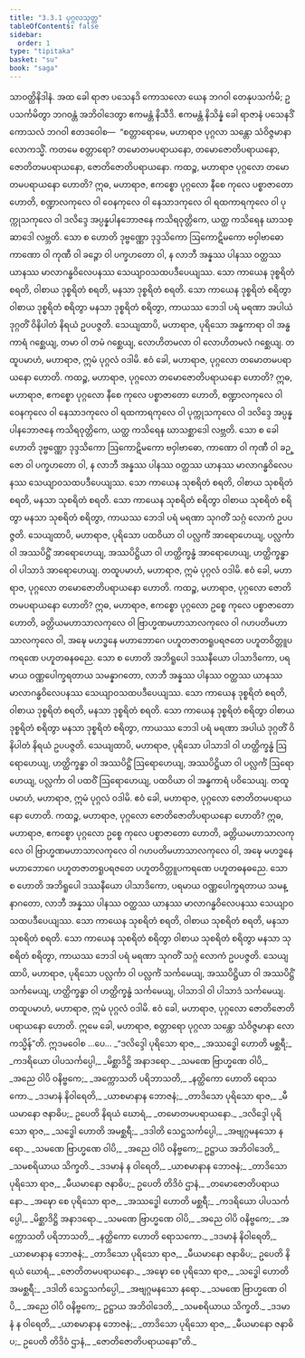 ```yaml
---
title: "3.3.1 ပုဂ္ဂလသုတ္တ"
tableOfContents: false
sidebar:
  order: 1
type: "tipitaka"
basket: "su"
book: "saga"
---
```



<DynamicBreadcrumb />

<Division number="132" book="saga">

<Paragraph number="717" book="saga">
သာဝတ္ထိနိဒါနံ. အထ ခေါ ရာဇာ ပသေနဒိ ကောသလော ယေန ဘဂဝါ တေနုပသင်္ကမိ; ဥပသင်္ကမိတွာ ဘဂဝန္တံ အဘိဝါဒေတွာ ဧကမန္တံ နိသီဒိ. ဧကမန္တံ နိသိန္နံ ခေါ ရာဇာနံ ပသေနဒိံ ကောသလံ ဘဂဝါ ဧတဒဝေါစ—  “စတ္တာရောမေ, မဟာရာဇ ပုဂ္ဂလာ သန္တော သံဝိဇ္ဇမာနာ လောကသ္မိံ. ကတမေ စတ္တာရော? တမောတမပရာယနော, တမောဇောတိပရာယနော, ဇောတိတမပရာယနော, ဇောတိဇောတိပရာယနော.
</Paragraph>

<Paragraph number="718" book="saga">
ကထဉ္စ, မဟာရာဇ ပုဂ္ဂလော တမောတမပရာယနော ဟောတိ? ဣဓ, မဟာရာဇ, ဧကစ္စော ပုဂ္ဂလော နီစေ ကုလေ ပစ္စာဇာတော ဟောတိ, စဏ္ဍာလကုလေ ဝါ ဝေနကုလေ ဝါ နေသာဒကုလေ ဝါ ရထကာရကုလေ ဝါ ပုက္ကုသကုလေ ဝါ ဒလိဒ္ဒေ အပ္ပန္နပါနဘောဇနေ ကသိရဝုတ္တိကေ, ယတ္ထ ကသိရေန ဃာသစ္ဆာဒေါ လဗ္ဘတိ. သော စ ဟောတိ ဒုဗ္ဗဏ္ဏော ဒုဒ္ဒသိကော ဩကောဋိမကော ဗဝှါဗာဓော ကာဏော ဝါ ကုဏီ ဝါ ခဉ္ဇော ဝါ ပက္ခဟတော ဝါ, န လာဘီ အန္နဿ ပါနဿ ဝတ္ထဿ ယာနဿ မာလာဂန္ဓဝိလေပနဿ သေယျာဝသထပဒီပေယျဿ. သော ကာယေန ဒုစ္စရိတံ စရတိ, ဝါစာယ ဒုစ္စရိတံ စရတိ, မနသာ ဒုစ္စရိတံ စရတိ. သော ကာယေန ဒုစ္စရိတံ စရိတွာ ဝါစာယ ဒုစ္စရိတံ စရိတွာ မနသာ ဒုစ္စရိတံ စရိတွာ, ကာယဿ ဘေဒါ ပရံ မရဏာ အပါယံ ဒုဂ္ဂတိံ ဝိနိပါတံ နိရယံ ဥပပဇ္ဇတိ.
</Paragraph>

<Paragraph number="719" book="saga">
သေယျထာပိ, မဟာရာဇ, ပုရိသော အန္ဓကာရာ ဝါ အန္ဓကာရံ ဂစ္ဆေယျ, တမာ ဝါ တမံ ဂစ္ဆေယျ, လောဟိတမလာ ဝါ လောဟိတမလံ ဂစ္ဆေယျ. တထူပမာဟံ, မဟာရာဇ, ဣမံ ပုဂ္ဂလံ ဝဒါမိ. ဧဝံ ခေါ, မဟာရာဇ, ပုဂ္ဂလော တမောတမပရာယနော ဟောတိ.
</Paragraph>

<Paragraph number="720" book="saga">
ကထဉ္စ, မဟာရာဇ, ပုဂ္ဂလော တမောဇောတိပရာယနော ဟောတိ? ဣဓ, မဟာရာဇ, ဧကစ္စော ပုဂ္ဂလော နီစေ ကုလေ ပစ္စာဇာတော ဟောတိ, စဏ္ဍာလကုလေ ဝါ ဝေနကုလေ ဝါ နေသာဒကုလေ ဝါ ရထကာရကုလေ ဝါ ပုက္ကုသကုလေ ဝါ ဒလိဒ္ဒေ အပ္ပန္နပါနဘောဇနေ ကသိရဝုတ္တိကေ, ယတ္ထ ကသိရေန ဃာသစ္ဆာဒေါ လဗ္ဘတိ. သော စ ခေါ ဟောတိ ဒုဗ္ဗဏ္ဏော ဒုဒ္ဒသိကော ဩကောဋိမကော ဗဝှါဗာဓော, ကာဏော ဝါ ကုဏီ ဝါ ခဉ္ဇော ဝါ ပက္ခဟတော ဝါ, န လာဘီ အန္နဿ ပါနဿ ဝတ္ထဿ ယာနဿ မာလာဂန္ဓဝိလေပနဿ သေယျာဝသထပဒီပေယျဿ. သော ကာယေန သုစရိတံ စရတိ, ဝါစာယ သုစရိတံ စရတိ, မနသာ သုစရိတံ စရတိ. သော ကာယေန သုစရိတံ စရိတွာ ဝါစာယ သုစရိတံ စရိတွာ မနသာ သုစရိတံ စရိတွာ, ကာယဿ ဘေဒါ ပရံ မရဏာ သုဂတိံ သဂ္ဂံ လောကံ ဥပပဇ္ဇတိ.
</Paragraph>

<Paragraph number="721" book="saga">
သေယျထာပိ, မဟာရာဇ, ပုရိသော ပထဝိယာ ဝါ ပလ္လင်္ကံ အာရောဟေယျ, ပလ္လင်္ကာ ဝါ အဿပိဋ္ဌိံ အာရောဟေယျ, အဿပိဋ္ဌိယာ ဝါ ဟတ္ထိက္ခန္ဓံ အာရောဟေယျ, ဟတ္ထိက္ခန္ဓာ ဝါ ပါသာဒံ အာရောဟေယျ. တထူပမာဟံ, မဟာရာဇ, ဣမံ ပုဂ္ဂလံ ဝဒါမိ. ဧဝံ ခေါ, မဟာရာဇ, ပုဂ္ဂလော တမောဇောတိပရာယနော ဟောတိ.
</Paragraph>

<Paragraph number="722" book="saga">
ကထဉ္စ, မဟာရာဇ, ပုဂ္ဂလော ဇောတိတမပရာယနော ဟောတိ? ဣဓ, မဟာရာဇ, ဧကစ္စော ပုဂ္ဂလော ဥစ္စေ ကုလေ ပစ္စာဇာတော ဟောတိ, ခတ္တိယမဟာသာလကုလေ ဝါ ဗြာဟ္မဏမဟာသာလကုလေ ဝါ ဂဟပတိမဟာသာလကုလေ ဝါ, အဍ္ဎေ မဟဒ္ဓနေ မဟာဘောဂေ ပဟူတဇာတရူပရဇတေ ပဟူတဝိတ္တူပကရဏေ ပဟူတဓနဓညေ. သော စ ဟောတိ အဘိရူပေါ ဒဿနီယော ပါသာဒိကော, ပရမာယ ဝဏ္ဏပေါက္ခရတာယ သမန္နာဂတော, လာဘီ အန္နဿ ပါနဿ ဝတ္ထဿ ယာနဿ မာလာဂန္ဓဝိလေပနဿ သေယျာဝသထပဒီပေယျဿ. သော ကာယေန ဒုစ္စရိတံ စရတိ, ဝါစာယ ဒုစ္စရိတံ စရတိ, မနသာ ဒုစ္စရိတံ စရတိ. သော ကာယေန ဒုစ္စရိတံ စရိတွာ ဝါစာယ ဒုစ္စရိတံ စရိတွာ မနသာ ဒုစ္စရိတံ စရိတွာ, ကာယဿ ဘေဒါ ပရံ မရဏာ အပါယံ ဒုဂ္ဂတိံ ဝိနိပါတံ နိရယံ ဥပပဇ္ဇတိ.
</Paragraph>

<Paragraph number="723" book="saga">
သေယျထာပိ, မဟာရာဇ, ပုရိသော ပါသာဒါ ဝါ ဟတ္ထိက္ခန္ဓံ ဩရောဟေယျ, ဟတ္ထိက္ခန္ဓာ ဝါ အဿပိဋ္ဌိံ ဩရောဟေယျ, အဿပိဋ္ဌိယာ ဝါ ပလ္လင်္ကံ ဩရောဟေယျ, ပလ္လင်္ကာ ဝါ ပထဝိံ ဩရောဟေယျ, ပထဝိယာ ဝါ အန္ဓကာရံ ပဝိသေယျ. တထူပမာဟံ, မဟာရာဇ, ဣမံ ပုဂ္ဂလံ ဝဒါမိ. ဧဝံ ခေါ, မဟာရာဇ, ပုဂ္ဂလော ဇောတိတမပရာယနော ဟောတိ.
</Paragraph>

<Paragraph number="724" book="saga">
ကထဉ္စ, မဟာရာဇ, ပုဂ္ဂလော ဇောတိဇောတိပရာယနော ဟောတိ? ဣဓ, မဟာရာဇ, ဧကစ္စော ပုဂ္ဂလော ဥစ္စေ ကုလေ ပစ္စာဇာတော ဟောတိ, ခတ္တိယမဟာသာလကုလေ ဝါ ဗြာဟ္မဏမဟာသာလကုလေ ဝါ ဂဟပတိမဟာသာလကုလေ ဝါ, အဍ္ဎေ မဟဒ္ဓနေ မဟာဘောဂေ ပဟူတဇာတရူပရဇတေ ပဟူတဝိတ္တူပကရဏေ ပဟူတဓနဓညေ. သော စ ဟောတိ အဘိရူပေါ ဒဿနီယော ပါသာဒိကော, ပရမာယ ဝဏ္ဏပေါက္ခရတာယ သမန္နာဂတော, လာဘီ အန္နဿ ပါနဿ ဝတ္ထဿ ယာနဿ မာလာဂန္ဓဝိလေပနဿ သေယျာဝသထပဒီပေယျဿ. သော ကာယေန သုစရိတံ စရတိ, ဝါစာယ သုစရိတံ စရတိ, မနသာ သုစရိတံ စရတိ. သော ကာယေန သုစရိတံ စရိတွာ ဝါစာယ သုစရိတံ စရိတွာ မနသာ သုစရိတံ စရိတွာ, ကာယဿ ဘေဒါ ပရံ မရဏာ သုဂတိံ သဂ္ဂံ လောကံ ဥပပဇ္ဇတိ.
</Paragraph>

<Paragraph number="725" book="saga">
သေယျထာပိ, မဟာရာဇ, ပုရိသော ပလ္လင်္ကာ ဝါ ပလ္လင်္ကံ သင်္ကမေယျ, အဿပိဋ္ဌိယာ ဝါ အဿပိဋ္ဌိံ သင်္ကမေယျ, ဟတ္ထိက္ခန္ဓာ ဝါ ဟတ္ထိက္ခန္ဓံ သင်္ကမေယျ, ပါသာဒါ ဝါ ပါသာဒံ သင်္ကမေယျ. တထူပမာဟံ, မဟာရာဇ, ဣမံ ပုဂ္ဂလံ ဝဒါမိ. ဧဝံ ခေါ, မဟာရာဇ, ပုဂ္ဂလော ဇောတိဇောတိပရာယနော ဟောတိ. ဣမေ ခေါ, မဟာရာဇ, စတ္တာရော ပုဂ္ဂလာ သန္တော သံဝိဇ္ဇမာနာ လောကသ္မိန်”တိ. ဣဒမဝေါစ …ပေ…
</Paragraph>

<Paragraph number="726" type="verses" book="saga">
_“ဒလိဒ္ဒေါ ပုရိသော ရာဇ,_  
_အဿဒ္ဓေါ ဟောတိ မစ္ဆရီ;_  
_ကဒရိယော ပါပသင်္ကပ္ပေါ,_  
_မိစ္ဆာဒိဋ္ဌိ အနာဒရော._  

</Paragraph>

<Paragraph number="727" type="verses" book="saga">
_သမဏေ ဗြာဟ္မဏေ ဝါပိ,_  
_အညေ ဝါပိ ဝနိဗ္ဗကေ;_  
_အက္ကောသတိ ပရိဘာသတိ,_  
_နတ္ထိကော ဟောတိ ရောသကော._  

</Paragraph>

<Paragraph number="728" type="verses" book="saga">
_ဒဒမာနံ နိဝါရေတိ,_  
_ယာစမာနာန ဘောဇနံ;_  
_တာဒိသော ပုရိသော ရာဇ,_  
_မီယမာနော ဇနာဓိပ;_  
ဥပေတိ နိရယံ ဃောရံ,_  
_တမောတမပရာယနော._  

</Paragraph>

<Paragraph number="729" type="verses" book="saga">
_ဒလိဒ္ဒေါ ပုရိသော ရာဇ,_  
_သဒ္ဓေါ ဟောတိ အမစ္ဆရီ;_  
_ဒဒါတိ သေဋ္ဌသင်္ကပ္ပေါ,_  
_အဗျဂ္ဂမနသော နရော._  

</Paragraph>

<Paragraph number="730" type="verses" book="saga">
_သမဏေ ဗြာဟ္မဏေ ဝါပိ,_  
_အညေ ဝါပိ ဝနိဗ္ဗကေ;_  
ဥဋ္ဌာယ အဘိဝါဒေတိ,_  
_သမစရိယာယ သိက္ခတိ._  

</Paragraph>

<Paragraph number="731" type="verses" book="saga">
_ဒဒမာနံ န ဝါရေတိ,_  
_ယာစမာနာန ဘောဇနံ;_  
_တာဒိသော ပုရိသော ရာဇ,_  
_မီယမာနော ဇနာဓိပ;_  
ဥပေတိ တိဒိဝံ ဌာနံ,_  
_တမောဇောတိပရာယနော._  

</Paragraph>

<Paragraph number="732" type="verses" book="saga">
_အဍ္ဎော စေ ပုရိသော ရာဇ,_  
_အဿဒ္ဓေါ ဟောတိ မစ္ဆရီ;_  
_ကဒရိယော ပါပသင်္ကပ္ပေါ,_  
_မိစ္ဆာဒိဋ္ဌိ အနာဒရော._  

</Paragraph>

<Paragraph number="733" type="verses" book="saga">
_သမဏေ ဗြာဟ္မဏေ ဝါပိ,_  
_အညေ ဝါပိ ဝနိဗ္ဗကေ;_  
_အက္ကောသတိ ပရိဘာသတိ,_  
_နတ္ထိကော ဟောတိ ရောသကော._  

</Paragraph>

<Paragraph number="734" type="verses" book="saga">
_ဒဒမာနံ နိဝါရေတိ,_  
_ယာစမာနာန ဘောဇနံ;_  
_တာဒိသော ပုရိသော ရာဇ,_  
_မီယမာနော ဇနာဓိပ;_  
ဥပေတိ နိရယံ ဃောရံ,_  
_ဇောတိတမပရာယနော._  

</Paragraph>

<Paragraph number="735" type="verses" book="saga">
_အဍ္ဎော စေ ပုရိသော ရာဇ,_  
_သဒ္ဓေါ ဟောတိ အမစ္ဆရီ;_  
_ဒဒါတိ သေဋ္ဌသင်္ကပ္ပေါ,_  
_အဗျဂ္ဂမနသော နရော._  

</Paragraph>

<Paragraph number="736" type="verses" book="saga">
_သမဏေ ဗြာဟ္မဏေ ဝါပိ,_  
_အညေ ဝါပိ ဝနိဗ္ဗကေ;_  
ဥဋ္ဌာယ အဘိဝါဒေတိ,_  
_သမစရိယာယ သိက္ခတိ._  

</Paragraph>

<Paragraph number="737" type="verses" book="saga">
_ဒဒမာနံ န ဝါရေတိ,_  
_ယာစမာနာန ဘောဇနံ;_  
_တာဒိသော ပုရိသော ရာဇ,_  
_မီယမာနော ဇနာဓိပ;_  
ဥပေတိ တိဒိဝံ ဌာနံ,_  
_ဇောတိဇောတိပရာယနော”တိ._
</Paragraph>
</Division>